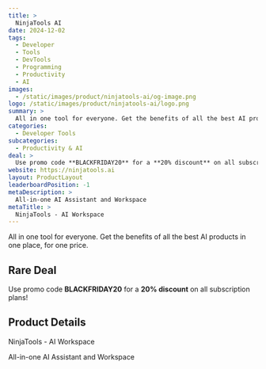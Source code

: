 ```yaml
---
title: >
  NinjaTools AI
date: 2024-12-02
tags:
  - Developer
  - Tools
  - DevTools
  - Programming
  - Productivity
  - AI
images:
  - /static/images/product/ninjatools-ai/og-image.png
logo: /static/images/product/ninjatools-ai/logo.png
summary: >
  All in one tool for everyone. Get the benefits of all the best AI products in one place, for one price.
categories:
  - Developer Tools
subcategories:
  - Productivity & AI
deal: >
  Use promo code **BLACKFRIDAY20** for a **20% discount** on all subscription plans!
website: https://ninjatools.ai
layout: ProductLayout
leaderboardPosition: -1
metaDescription: >
  All-in-one AI Assistant and Workspace
metaTitle: >
  NinjaTools - AI Workspace
---
```

All in one tool for everyone. Get the benefits of all the best AI products in one place, for one price.

## Rare Deal

Use promo code **BLACKFRIDAY20** for a **20% discount** on all subscription plans!

## Product Details

NinjaTools - AI Workspace

All-in-one AI Assistant and Workspace
